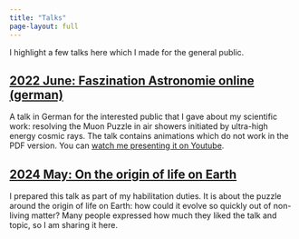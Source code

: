 ```yaml
---
title: "Talks"
page-layout: full
---
```


I highlight a few talks here which I made for the general public.

## [2022 June: Faszination Astronomie online (german)](./talks/2022_06_Faszination_Astronomie.pdf)

A talk in German for the interested public that I gave about my scientific work: resolving the Muon Puzzle in air showers initiated by ultra-high energy cosmic rays. The talk contains animations which do not work in the PDF version. You can [watch me presenting it on Youtube](https://www.youtube.com/watch?v=STyvUC_-68w).

## [2024 May: On the origin of life on Earth](./talks/2024_05_life_on_earth.pdf)

I prepared this talk as part of my habilitation duties. It is about the puzzle around the origin of life on Earth: how could it evolve so quickly out of non-living matter? Many people expressed how much they liked the talk and topic, so I am sharing it here.